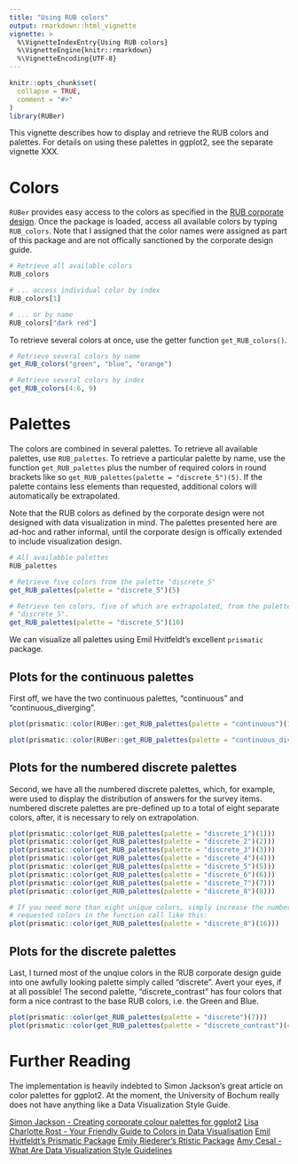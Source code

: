 ```yaml
---
title: "Using RUB colors"
output: rmarkdown::html_vignette
vignette: >
  %\VignetteIndexEntry{Using RUB colors}
  %\VignetteEngine{knitr::rmarkdown}
  %\VignetteEncoding{UTF-8}
---
```


```r
knitr::opts_chunk$set(
  collapse = TRUE,
  comment = "#>"
)
library(RUBer)
```

This vignette describes how to display and retrieve the RUB colors and palettes. For details on using these palettes in ggplot2, see the separate vignette XXX.

# Colors
`RUBer` provides easy access to the colors as specified in the [RUB corporate
design](https://www.ruhr-uni-bochum.de/cd/). Once the package is loaded, access 
all available colors by typing `RUB_colors`. Note that I assigned that the color
names were assigned as part of this package and are not offically sanctioned by
the corporate design guide.

```r
# Retrieve all available colors
RUB_colors

# ... access individual color by index
RUB_colors[1]

# ... or by name
RUB_colors["dark red"]
```

To retrieve several colors at once, use the getter function 
`get_RUB_colors()`.

```r
# Retrieve several colors by name
get_RUB_colors("green", "blue", "orange")

# Retrieve several colors by index
get_RUB_colors(4:6, 9)
```

# Palettes
The colors are combined in several palettes. To retrieve all available palettes,
use `RUB_palettes`. To retrieve a particular palette by name, use the
function `get_RUB_palettes` plus the number of required colors in round
brackets like so `get_RUB_palettes(palette = "discrete_5")(5)`. If the
palette contains less elements than requested, additional colors will
automatically be extrapolated.

Note that the RUB colors as defined by the corporate design were not designed
with data visualization in mind. The palettes presented here are ad-hoc and
rather informal, until the corporate design is offically extended to include
visualization design.

```r

# All availabble palettes
RUB_palettes

# Retrieve five colors from the palette "discrete_5"
get_RUB_palettes(palette = "discrete_5")(5)

# Retrieve ten colors, five of which are extrapolated, from the palette 
# "discrete_5".
get_RUB_palettes(palette = "discrete_5")(10)
```

We can visualize all palettes using Emil Hvitfeldt's excellent `prismatic` 
package.


## Plots for the continuous palettes
First off, we have the two continuous palettes, "continuous" and 
"continuous_diverging".

```r
plot(prismatic::color(RUBer::get_RUB_palettes(palette = "continuous")(100)))

plot(prismatic::color(RUBer::get_RUB_palettes(palette = "continuous_diverging")(100)))
```

## Plots for the numbered discrete palettes
Second, we have all the numbered discrete palettes, which, for example, were
used to display the distribution of answers for the survey items. numbered
discrete palettes are pre-defined up to a total of eight separate colors, after,
it is necessary to rely on extrapolation.

```r
plot(prismatic::color(get_RUB_palettes(palette = "discrete_1")(1)))
plot(prismatic::color(get_RUB_palettes(palette = "discrete_2")(2)))
plot(prismatic::color(get_RUB_palettes(palette = "discrete_3")(3)))
plot(prismatic::color(get_RUB_palettes(palette = "discrete_4")(4)))
plot(prismatic::color(get_RUB_palettes(palette = "discrete_5")(5)))
plot(prismatic::color(get_RUB_palettes(palette = "discrete_6")(6)))
plot(prismatic::color(get_RUB_palettes(palette = "discrete_7")(7)))
plot(prismatic::color(get_RUB_palettes(palette = "discrete_8")(8)))

# If you need more than eight unique colors, simply increase the number of
# requested colors in the function call like this:
plot(prismatic::color(get_RUB_palettes(palette = "discrete_8")(16)))
```

## Plots for the discrete palettes
Last, I turned most of the unqiue colors in the RUB corporate design guide into
one awfully looking palette simply called "discrete". Avert your eyes, if at all possible! The second palette, "discrete_contrast" has four colors that form a
nice contrast to the base RUB colors, i.e. the Green and Blue.

```r
plot(prismatic::color(get_RUB_palettes(palette = "discrete")(7)))
plot(prismatic::color(get_RUB_palettes(palette = "discrete_contrast")(4)))
```

# Further Reading
The implementation is heavily indebted to Simon Jackson's great article on color palettes for ggplot2. At the moment, the University of Bochum really does not have anything like a Data Visualization Style Guide.

[Simon Jackson - Creating corporate colour palettes for ggplot2](https://drsimonj.svbtle.com/creating-corporate-colour-palettes-for-ggplot2)
[Lisa Charlotte Rost - Your Friendly Guide to Colors in Data Visualisation](https://blog.datawrapper.de/colorguide/)
[Emil Hvitfeldt's Prismatic Package](https://emilhvitfeldt.github.io/prismatic/)
[Emily Riederer's Rtistic Package](https://github.com/emilyriederer/Rtistic)
[Amy Cesal - What Are Data Visualization Style Guidelines](https://medium.com/nightingale/style-guidelines-92ebe166addc)
